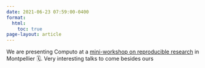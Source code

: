 ```yaml
---
date: 2021-06-23 07:59:00-0400
format:
  html:
    toc: true
page-layout: article
---
```


We are presenting Computo at a [mini-workshop on reproducible
research](https://mtp-rr2021.sciencesconf.org/) in Montpellier 🗓. Very
interesting talks to come besides ours


